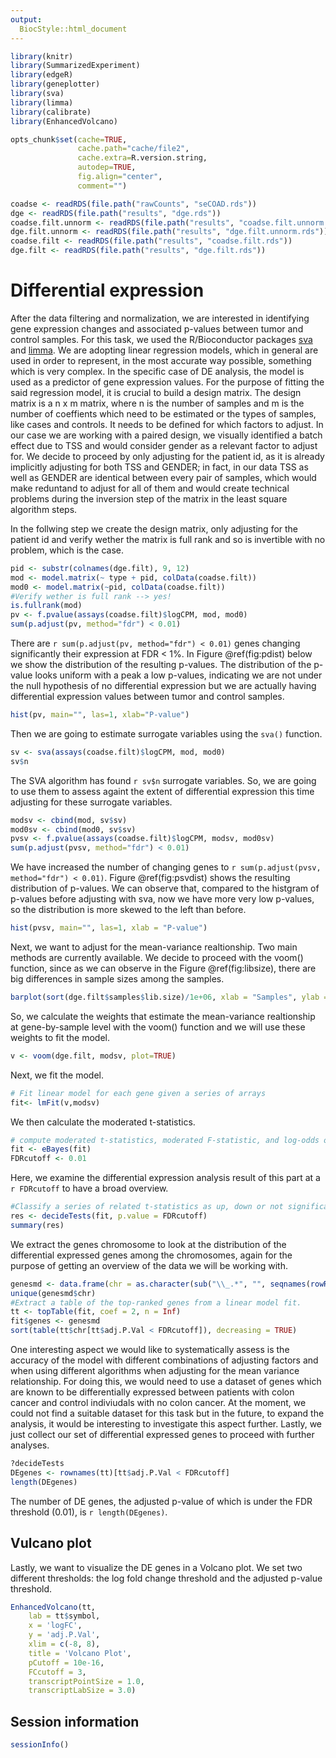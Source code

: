 ```yaml
---
output:
  BiocStyle::html_document
---
```


<!---
Because we split the analysis pipeline in different independent files,
to speed up processing it, here in the setup block we load libraries and
objects that were loaded or produced in the previously processed file,
and which are necessary in this file.
--->



```r
library(knitr)
library(SummarizedExperiment)
library(edgeR)
library(geneplotter)
library(sva)
library(limma)
library(calibrate)
library(EnhancedVolcano)

opts_chunk$set(cache=TRUE,
               cache.path="cache/file2",
               cache.extra=R.version.string,
               autodep=TRUE,
               fig.align="center",
               comment="")

coadse <- readRDS(file.path("rawCounts", "seCOAD.rds"))
dge <- readRDS(file.path("results", "dge.rds"))
coadse.filt.unnorm <- readRDS(file.path("results", "coadse.filt.unnorm.rds"))
dge.filt.unnorm <- readRDS(file.path("results", "dge.filt.unnorm.rds"))
coadse.filt <- readRDS(file.path("results", "coadse.filt.rds"))
dge.filt <- readRDS(file.path("results", "dge.filt.rds"))
```

# Differential expression

After the data filtering and normalization, we are interested in identifying gene expression changes and associated p-values between tumor and control samples. For this task, we used the R/Bioconductor packages [sva](http://bioconductor.org/packages/sva) and [limma](https://bioconductor.org/packages/release/bioc/html/limma.html).
We are adopting linear regression models, which in general are used in order to represent, in the most accurate way possible, something which is very complex. In the specific case of DE analysis, the model is used as a predictor of gene expression values. 
For the purpose of fitting the said regression model, it is crucial to build a design matrix. The design matrix is a n x m matrix, where n is the number of samples and m is the number of coeffients which need to be estimated or the types of samples, like cases and controls.
It needs to be defined for which factors to adjust. In our case we are working with a paired design, we visually identified a batch effect due to TSS and would consider gender as a relevant factor to adjust for. 
We decide to proceed by only adjusting for the patient id, as it is already implicitly adjusting for both TSS and GENDER; in fact, in our data TSS as well as GENDER are identical between every pair of samples, which would make reduntand to adjust for all of them and would create technical problems during the inversion step of the matrix in the least square algorithm steps.

In the follwing step we create the design matrix, only adjusting for the patient id and verify wether the matrix is full rank and so is invertible with no problem, which is the case.
```r
pid <- substr(colnames(dge.filt), 9, 12)
mod <- model.matrix(~ type + pid, colData(coadse.filt))
mod0 <- model.matrix(~pid, colData(coadse.filt))
#Verify wether is full rank --> yes!
is.fullrank(mod)
pv <- f.pvalue(assays(coadse.filt)$logCPM, mod, mod0)
sum(p.adjust(pv, method="fdr") < 0.01)
```

There are `r sum(p.adjust(pv, method="fdr") < 0.01)` genes changing significantly their expression at FDR < 1%. In Figure \@ref(fig:pdist) below we show the distribution of the resulting p-values.
The distribution of the p-value looks uniform with a peak a low p-values, indicating we are not under the null hypothesis of no differential expression but we are actually having differential expression values between tumor and control samples.
```r
hist(pv, main="", las=1, xlab="P-value")
```

Then we are going to estimate surrogate variables using the `sva()` function.
```r
sv <- sva(assays(coadse.filt)$logCPM, mod, mod0)
sv$n
```

The SVA algorithm has found `r sv$n` surrogate variables. So, we are going to use them to
assess againt the extent of differential expression this time adjusting for these
surrogate variables.

```r
modsv <- cbind(mod, sv$sv)
mod0sv <- cbind(mod0, sv$sv)
pvsv <- f.pvalue(assays(coadse.filt)$logCPM, modsv, mod0sv)
sum(p.adjust(pvsv, method="fdr") < 0.01)
```
We have increased the number of changing genes to `r sum(p.adjust(pvsv, method="fdr") < 0.01)`.
Figure \@ref(fig:psvdist) shows the resulting distribution of p-values. We can observe that, compared to the histgram of p-values before adjusting with sva, now we have more very low p-values, so the distribution is more skewed to the left than before.
```r
hist(pvsv, main="", las=1, xlab = "P-value")
```

Next, we want to adjust for the mean-variance realtionship. Two main methods are currently available. We decide to proceed with the voom() function, since as we can observe in the Figure \@ref(fig:libsize), there are big differences in sample sizes among the samples. 
```r
barplot(sort(dge.filt$samples$lib.size)/1e+06, xlab = "Samples", ylab = "Library sizes (Millions)")
```

So, we calculate the weights that estimate the mean-variance realtionship at gene-by-sample level with the voom() function and we will use these weights to fit the model. 
```r
v <- voom(dge.filt, modsv, plot=TRUE)
```
Next, we fit the model. 
```r
# Fit linear model for each gene given a series of arrays
fit<- lmFit(v,modsv)
```
We then calculate the moderated t-statistics.
```r
# compute moderated t-statistics, moderated F-statistic, and log-odds of differential expression by empirical Bayes moderation of the standard errors towards a common value.
fit <- eBayes(fit)
FDRcutoff <- 0.01
```
Here, we examine the differential expression analysis result of this part at a `r FDRcutoff` to have a broad overview.
```r
#Classify a series of related t-statistics as up, down or not significant. 
res <- decideTests(fit, p.value = FDRcutoff) 
summary(res)
```
We extract the genes chromosome to look at the distribution of the differential expressed genes among the chromosomes, again for the purpose of getting an overview of the data we will be working with.
```r
genesmd <- data.frame(chr = as.character(sub("\\_.*", "", seqnames(rowRanges(coadse.filt)))), symbol = rowData(coadse.filt)[, 1], stringsAsFactors = FALSE)
unique(genesmd$chr)
#Extract a table of the top-ranked genes from a linear model fit.
tt <- topTable(fit, coef = 2, n = Inf)
fit$genes <- genesmd
sort(table(tt$chr[tt$adj.P.Val < FDRcutoff]), decreasing = TRUE)
```

One interesting aspect we would like to systematically assess is the accuracy of the model with different combinations of adjusting factors and when using different algorithms when adjusting for the mean variance relationship. 
For doing this, we would need to use a dataset of genes which are known to be differentially expressed between patients with colon cancer and  control indiviudals with no colon cancer.
At the moment, we could not find a suitable dataset for this task but in the future, to expand the analysis, it would be interesting to investigate this aspect further.
Lastly, we just collect our set of differential expressed genes to proceed with further analyses.
```r
?decideTests
DEgenes <- rownames(tt)[tt$adj.P.Val < FDRcutoff]
length(DEgenes)
```
The number of DE genes, the adjusted p-value of which is under the FDR threshold (0.01), is `r length(DEgenes)`.

## Vulcano plot 

Lastly, we want to visualize the DE genes in a Volcano plot. We set two different thresholds: the log fold change threshold and the adjusted p-value threshold.

```r
EnhancedVolcano(tt,
    lab = tt$symbol,
    x = 'logFC',
    y = 'adj.P.Val',
    xlim = c(-8, 8),
    title = 'Volcano Plot',
    pCutoff = 10e-16,
    FCcutoff = 3,
    transcriptPointSize = 1.0,
    transcriptLabSize = 3.0)
```
## Session information

```r
sessionInfo()
```
